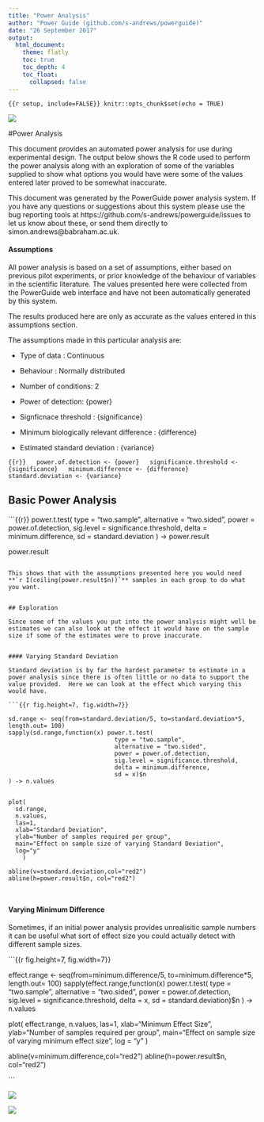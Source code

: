 ```yaml
---
title: "Power Analysis"
author: "Power Guide (github.com/s-andrews/powerguide)"
date: "26 September 2017"
output: 
  html_document:
    theme: flatly
    toc: true
    toc_depth: 4
    toc_float: 
      collapsed: false
---
```


```{{r setup, include=FALSE}}
knitr::opts_chunk$set(echo = TRUE)
```

![](powerguide_logo.png)

#Power Analysis

This document provides an automated power analysis for use during experimental design.  The output below shows the R code used to perform the power analysis along with an exploration of some of the variables supplied to show what options you would have were some of the values entered later proved to be somewhat inaccurate.

This document was generated by the PowerGuide power analysis system.  If you have any questions or suggestions about this system please use the bug reporting tools at https://github.com/s-andrews/powerguide/issues to let us know about these, or send them directly to simon.andrews\@babraham.ac.uk.


#### Assumptions

All power analysis is based on a set of assumptions, either based on previous pilot experiments, or prior knowledge of the behaviour of variables in the scientific literature.  The values presented here were collected from the PowerGuide web interface and have not been automatically generated by this system.

The results produced here are only as accurate as the values entered in this assumptions section.

The assumptions made in this particular analysis are:

* Type of data : Continuous

* Behaviour : Normally distributed

* Number of conditions: 2

* Power of detection: {power}

* Signficnace threshold : {significance}

* Minimum biologically relevant difference : {difference}

* Estimated standard deviation : {variance}

```{{r}}
  power.of.detection <- {power}
  significance.threshold <- {significance}
  minimum.difference <- {difference}
  standard.deviation <- {variance}
```

## Basic Power Analysis


```{{r}}
power.t.test(
  type = "two.sample",
  alternative = "two.sided",
  power = power.of.detection,
  sig.level = significance.threshold,
  delta = minimum.difference,
  sd = standard.deviation
) -> power.result

power.result
```

This shows that with the assumptions presented here you would need **`r I(ceiling(power.result$n))`** samples in each group to do what you want.


## Exploration

Since some of the values you put into the power analysis might well be estimates we can also look at the effect it would have on the sample size if some of the estimates were to prove inaccurate.


#### Varying Standard Deviation

Standard deviation is by far the hardest parameter to estimate in a power analysis since there is often little or no data to support the value provided.  Here we can look at the effect which varying this would have.

```{{r fig.height=7, fig.width=7}}

sd.range <- seq(from=standard.deviation/5, to=standard.deviation*5, length.out= 100)
sapply(sd.range,function(x) power.t.test(
                              type = "two.sample",
                              alternative = "two.sided",
                              power = power.of.detection,
                              sig.level = significance.threshold,
                              delta = minimum.difference,
                              sd = x)$n
) -> n.values


plot(
  sd.range,
  n.values,
  las=1,
  xlab="Standard Deviation",
  ylab="Number of samples required per group",
  main="Effect on sample size of varying Standard Deviation",
  log="y"
    )

abline(v=standard.deviation,col="red2")
abline(h=power.result$n, col="red2")



```


#### Varying Minimum Difference

Sometimes, if an initial power analysis provides unrealisitic sample numbers it can be useful what sort of effect size you could actually detect with different sample sizes.

```{{r fig.height=7, fig.width=7}}

effect.range <- seq(from=minimum.difference/5, to=minimum.difference*5, length.out= 100)
sapply(effect.range,function(x) power.t.test(
                              type = "two.sample",
                              alternative = "two.sided",
                              power = power.of.detection,
                              sig.level = significance.threshold,
                              delta = x,
                              sd = standard.deviation)$n
) -> n.values


plot(
  effect.range,
  n.values,
  las=1,
  xlab="Minimum Effect Size",
  ylab="Number of samples required per group",
  main="Effect on sample size of varying minimum effect size",
  log = "y"
    )

abline(v=minimum.difference,col="red2")
abline(h=power.result$n, col="red2")



```

![](powerguide_logo.png)

![](babraham.png)





